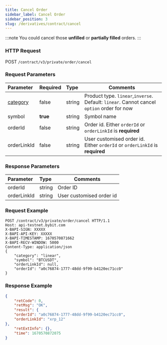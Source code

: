 ```yaml
---
title: Cancel Order
sidebar_label: Cancel Order
sidebar_position: 3
slug: /derivatives/contract/cancel
---
```

:::note
You could cancel those **unfilled** or **partially filled** orders.
:::

### HTTP Request
POST `/contract/v3/private/order/cancel`

### Request Parameters
| Parameter | Required | Type | Comments|
|:----- |:-------|:-----|------ |
|[category](../enum#category) |false |string |Product type. `linear`,`inverse`. Default: `linear`. Cannot cancel `option` order for now |
|symbol |**true** |string |Symbol name|
|orderId |false |string |Order id. Either `orderId` or `orderLinkId` is **required** |
|orderLinkId |false |string |User customised order id. Either `orderId` or `orderLinkId` is **required** |

### Response Parameters
| Parameter | Type | Comments|
|:----- |:-----|----- |
|orderId |string |Order ID |
|orderLinkId |string |User customised order id |

### Request Example

```http
POST /contract/v3/private/order/cancel HTTP/1.1
Host: api-testnet.bybit.com
X-BAPI-SIGN: XXXXX
X-BAPI-API-KEY: XXXXX
X-BAPI-TIMESTAMP: 1670570871662
X-BAPI-RECV-WINDOW: 5000
Content-Type: application/json
{
    "category": "linear",
    "symbol": "BTCUSDT",
    "orderLinkId": null,
    "orderId": "a0c76874-1777-48dd-9f99-b4120ec71cc0"
}
```

### Response Example

```json
{
    "retCode": 0,
    "retMsg": "OK",
    "result": {
    "orderId": "a0c76874-1777-48dd-9f99-b4120ec71cc0",
    "orderLinkId": "xrp_12"
},
    "retExtInfo": {},
    "time": 1670570872075
}
```